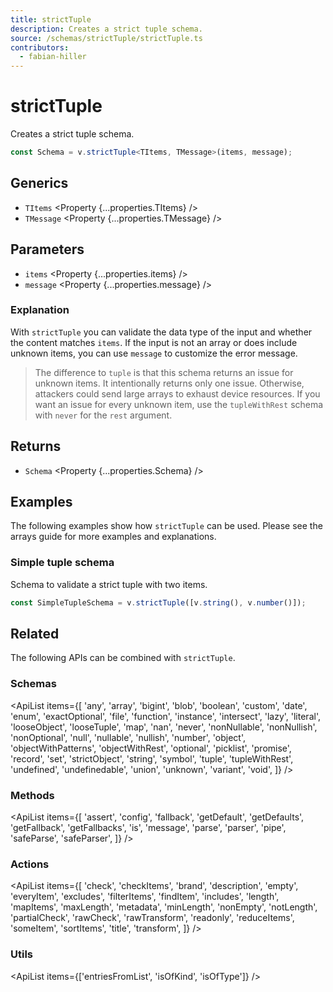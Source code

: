 ```yaml
---
title: strictTuple
description: Creates a strict tuple schema.
source: /schemas/strictTuple/strictTuple.ts
contributors:
  - fabian-hiller
---
```



# strictTuple

Creates a strict tuple schema.

```ts
const Schema = v.strictTuple<TItems, TMessage>(items, message);
```

## Generics

- `TItems` <Property {...properties.TItems} />
- `TMessage` <Property {...properties.TMessage} />

## Parameters

- `items` <Property {...properties.items} />
- `message` <Property {...properties.message} />

### Explanation

With `strictTuple` you can validate the data type of the input and whether the content matches `items`. If the input is not an array or does include unknown items, you can use `message` to customize the error message.

> The difference to <Link href="../tuple/">`tuple`</Link> is that this schema returns an issue for unknown items. It intentionally returns only one issue. Otherwise, attackers could send large arrays to exhaust device resources. If you want an issue for every unknown item, use the <Link href="../tupleWithRest/">`tupleWithRest`</Link> schema with <Link href="../never/">`never`</Link> for the `rest` argument.

## Returns

- `Schema` <Property {...properties.Schema} />

## Examples

The following examples show how `strictTuple` can be used. Please see the <Link href="/guides/arrays/">arrays guide</Link> for more examples and explanations.

### Simple tuple schema

Schema to validate a strict tuple with two items.

```ts
const SimpleTupleSchema = v.strictTuple([v.string(), v.number()]);
```

## Related

The following APIs can be combined with `strictTuple`.

### Schemas

<ApiList
  items={[
    'any',
    'array',
    'bigint',
    'blob',
    'boolean',
    'custom',
    'date',
    'enum',
    'exactOptional',
    'file',
    'function',
    'instance',
    'intersect',
    'lazy',
    'literal',
    'looseObject',
    'looseTuple',
    'map',
    'nan',
    'never',
    'nonNullable',
    'nonNullish',
    'nonOptional',
    'null',
    'nullable',
    'nullish',
    'number',
    'object',
    'objectWithPatterns',
    'objectWithRest',
    'optional',
    'picklist',
    'promise',
    'record',
    'set',
    'strictObject',
    'string',
    'symbol',
    'tuple',
    'tupleWithRest',
    'undefined',
    'undefinedable',
    'union',
    'unknown',
    'variant',
    'void',
  ]}
/>

### Methods

<ApiList
  items={[
    'assert',
    'config',
    'fallback',
    'getDefault',
    'getDefaults',
    'getFallback',
    'getFallbacks',
    'is',
    'message',
    'parse',
    'parser',
    'pipe',
    'safeParse',
    'safeParser',
  ]}
/>

### Actions

<ApiList
  items={[
    'check',
    'checkItems',
    'brand',
    'description',
    'empty',
    'everyItem',
    'excludes',
    'filterItems',
    'findItem',
    'includes',
    'length',
    'mapItems',
    'maxLength',
    'metadata',
    'minLength',
    'nonEmpty',
    'notLength',
    'partialCheck',
    'rawCheck',
    'rawTransform',
    'readonly',
    'reduceItems',
    'someItem',
    'sortItems',
    'title',
    'transform',
  ]}
/>

### Utils

<ApiList items={['entriesFromList', 'isOfKind', 'isOfType']} />
